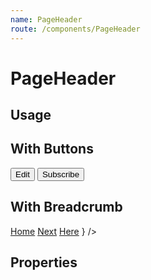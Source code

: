 ```yaml
---
name: PageHeader
route: /components/PageHeader
---
```



# PageHeader

## Usage

<Playground>
	<PageHeader
		title="Example 1"
		preTitle="Pre Title 1"
		subTitle="Sub Title 1"
	/>
</Playground>

## With Buttons

<Playground>
	<PageHeader title="Example 2" subTitle="Sub-title 2">
		<ButtonList>
			<Button color="primary">Edit</Button>
			<Button color="teal">Subscribe</Button>
		</ButtonList>
	</PageHeader>
</Playground>

## With Breadcrumb

<Playground>
	<PageHeader
		title="Example 3"
		breadcrumb={
			<Breadcrumb>
				<Breadcrumb.Item>
					<a href="/">Home</a>
				</Breadcrumb.Item>
				<Breadcrumb.Item>
					<a href="/">Next</a>
				</Breadcrumb.Item>
				<Breadcrumb.Item active>
					<a href="/">Here</a>
				</Breadcrumb.Item>
			</Breadcrumb>
		}
	/>
</Playground>

## Properties

<Props of={PageHeader} />
